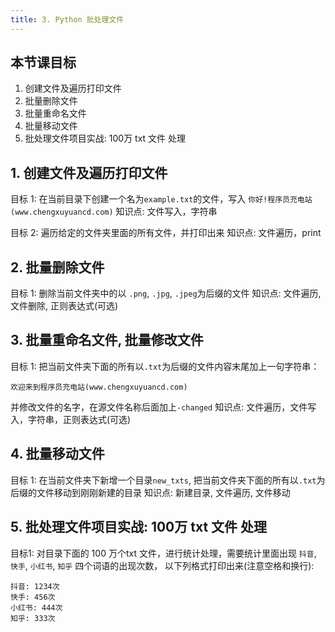 ```yaml
---
title: 3. Python 批处理文件
---
```


## 本节课目标

1. 创建文件及遍历打印文件
2. 批量删除文件
3. 批量重命名文件
4. 批量移动文件
5. 批处理文件项目实战: 100万 txt 文件 处理


## 1. 创建文件及遍历打印文件

目标 1: 在当前目录下创建一个名为`example.txt`的文件，写入 `你好!程序员充电站(www.chengxuyuancd.com)`
知识点: 文件写入，字符串

目标 2: 遍历给定的文件夹里面的所有文件，并打印出来
知识点: 文件遍历，print

## 2. 批量删除文件

目标 1: 删除当前文件夹中的以 `.png`, `.jpg`, `.jpeg`为后缀的文件
知识点: 文件遍历, 文件删除, 正则表达式(可选)

## 3. 批量重命名文件, 批量修改文件
目标 1: 把当前文件夹下面的所有以`.txt`为后缀的文件内容末尾加上一句字符串：
```
欢迎来到程序员充电站(www.chengxuyuancd.com)
```
并修改文件的名字，在源文件名称后面加上`-changed`
知识点: 文件遍历，文件写入，字符串，正则表达式(可选)

## 4. 批量移动文件

目标 1: 在当前文件夹下新增一个目录`new_txts`, 把当前文件夹下面的所有以`.txt`为后缀的文件移动到刚刚新建的目录
知识点: 新建目录, 文件遍历, 文件移动

## 5. 批处理文件项目实战: 100万 txt 文件 处理
目标1: 对目录下面的 100 万个txt 文件，进行统计处理，需要统计里面出现
`抖音`, `快手`, `小红书`, `知乎` 四个词语的出现次数，
以下列格式打印出来(注意空格和换行):

```
抖音: 1234次
快手: 456次
小红书: 444次
知乎: 333次
```